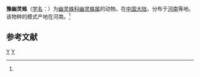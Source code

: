 {{Speciesbox
| taxon = Pholcus henanensis
| binomial_authority = (Zhu et Mao, 1983)<ref name='id12838'>{{cite web| url =http://www.bioinfo.cn/db05/BjdwSpecies.php?action=view&id=12838| title =豫幽灵蛛| work =《中国动物物种编目数据库》| publisher =中国科学院微生物研究所| author =中国科学院动物研究所| accessdate =2009-04-28| deadurl =yes| archiveurl =https://web.archive.org/web/20160305064131/http://www.bioinfo.cn/db05/BjdwSpecies.php?action=view&id=12838| archivedate =2016-03-05}}</ref>
}}

'''豫幽灵蛛'''（[[学名|学名]]：{{lang|la|''Pholcus henanensis''}}）为[[幽灵蛛科|幽灵蛛科]][[幽灵蛛属|幽灵蛛属]]的动物。在[[中国大陆|中国大陆]]，分布于[[河南|河南]]等地。该物种的模式产地在河南。<ref name='id12838'/>

== 参考文献 ==
{{reflist}}

{{taxonbar}}
[[Category:_1983年描述的动物|Y]]
[[Category:幽灵蛛属|Y]]